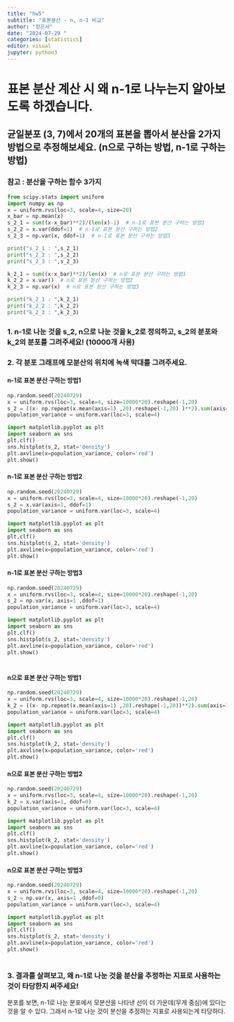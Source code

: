 ```yaml
---
title: "hw5"
subtitle: "표본분산 - n, n-1 비교"
author: "정은서"
date: "2024-07-29 "
categories: [statistics]
editor: visual
jupyter: python3
---
```


# 표본 분산 계산 시 왜 n-1로 나누는지 알아보도록 하겠습니다.

## 균일분포 (3, 7)에서 20개의 표본을 뽑아서 분산을 2가지 방법으로 추정해보세요. (n으로 구하는 방법, n-1로 구하는 방법)

### 참고 : 분산을 구하는 함수 3가지

```python
from scipy.stats import uniform
import numpy as np
x = uniform.rvs(loc=3, scale=4, size=20)
x_bar = np.mean(x)
s_2_1 = sum((x-x_bar)**2)/(len(x)-1)  # n-1로 표본 분산 구하는 방법1
s_2_2 = x.var(ddof=1)  # n-1로 표본 분산 구하는 방법2
s_2_3 = np.var(x, ddof=1)  # n-1로 표본 분산 구하는 방법3

print("s_2_1 : ",s_2_1)
print("s_2_2 : ",s_2_2)
print("s_2_3 : ",s_2_3)

k_2_1 = sum((x-x_bar)**2)/len(x)  # n로 표본 분산 구하는 방법1
k_2_2 = x.var()  # n로 표본 분산 구하는 방법2
k_2_3 = np.var(x)  # n로 표본 분산 구하는 방법3

print("k_2_1 : ",k_2_1)
print("k_2_2 : ",k_2_2)
print("k_2_3 : ",k_2_3)
```

### 1. n-1로 나눈 것을 s_2, n으로 나눈 것을 k_2로 정의하고, s_2의 분포와 k_2의 분포를 그려주세요! (10000개 사용)

### 2. 각 분포 그래프에 모분산의 위치에 녹색 막대를 그려주세요.

#### n-1로 표본 분산 구하는 방법1

```python
np.random.seed(20240729)
x = uniform.rvs(loc=3, scale=4, size=10000*20).reshape(-1,20)
s_2 = ((x- np.repeat(x.mean(axis=1) ,20).reshape(-1,20) )**2).sum(axis=1)/(20 -1)
population_variance = uniform.var(loc=3, scale=4)

import matplotlib.pyplot as plt
import seaborn as sns
plt.clf()
sns.histplot(s_2, stat='density')
plt.axvline(x=population_variance, color='red')
plt.show()
```

#### n-1로 표본 분산 구하는 방법2

```python
np.random.seed(20240729)
x = uniform.rvs(loc=3, scale=4, size=10000*20).reshape(-1,20)
s_2 = x.var(axis=1, ddof=1)
population_variance = uniform.var(loc=3, scale=4)

import matplotlib.pyplot as plt
import seaborn as sns
plt.clf()
sns.histplot(s_2, stat='density')
plt.axvline(x=population_variance, color='red')
plt.show()
```

#### n-1로 표본 분산 구하는 방법3

```python
np.random.seed(20240729)
x = uniform.rvs(loc=3, scale=4, size=10000*20).reshape(-1,20)
s_2 = np.var(x, axis=1 ,ddof=1)
population_variance = uniform.var(loc=3, scale=4)

import matplotlib.pyplot as plt
import seaborn as sns
plt.clf()
sns.histplot(s_2, stat='density')
plt.axvline(x=population_variance, color='red')
plt.show()
```

# 

# 

#### n으로 표본 분산 구하는 방법1

```python
np.random.seed(20240729)
x = uniform.rvs(loc=3, scale=4, size=10000*20).reshape(-1,20)
k_2 = ((x- np.repeat(x.mean(axis=1) ,20).reshape(-1,20))**2).sum(axis=1)/20
population_variance = uniform.var(loc=3, scale=4)

import matplotlib.pyplot as plt
import seaborn as sns
plt.clf()
sns.histplot(k_2, stat='density')
plt.axvline(x=population_variance, color='red')
plt.show()
```

#### n으로 표본 분산 구하는 방법2

```python
np.random.seed(20240729)
x = uniform.rvs(loc=3, scale=4, size=10000*20).reshape(-1,20)
k_2 = x.var(axis=1, ddof=0)
population_variance = uniform.var(loc=3, scale=4)

import matplotlib.pyplot as plt
import seaborn as sns
plt.clf()
sns.histplot(k_2, stat='density')
plt.axvline(x=population_variance, color='red')
plt.show()
```

#### n으로 표본 분산 구하는 방법3

```python
np.random.seed(20240729)
x = uniform.rvs(loc=3, scale=4, size=10000*20).reshape(-1,20)
s_2 = np.var(x, axis=1 ,ddof=0)
population_variance = uniform.var(loc=3, scale=4)

import matplotlib.pyplot as plt
import seaborn as sns
plt.clf()
sns.histplot(s_2, stat='density')
plt.axvline(x=population_variance, color='red')
plt.show()
```

# 

# 

### 3. 결과를 살펴보고, 왜 n-1로 나눈 것을 분산을 추정하는 지표로 사용하는 것이 타당한지 써주세요!

분포를 보면, n-1로 나눈 분포에서 모분산을 나타낸 선이 더 가운데(무게 중심)에 있다는 것을 알 수 있다. 그래서 n-1로 나눈 것이 분산을 추정하는 지표로 사용되는게 타당하다.
